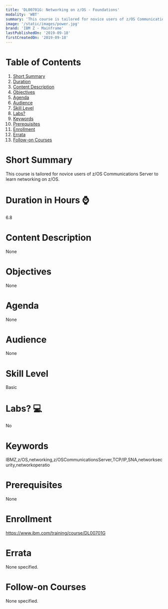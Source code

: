 ```yaml
---
title: 'DL00701G: Networking on z/OS - Foundations'
modality: 'WBT'
summary: 'This course is tailored for novice users of z/OS Communications Server to learn networking on z/OS.'
image: '/static/images/power.jpg'
brand: 'IBM Z - Mainframe'
lastPublishedOn: '2019-09-18'
firstCreatedOn: '2019-09-18'
---
```

# Table of Contents
1.  [Short Summary](#short-summary)
2.  [Duration](#duration-in-hours-)
3.  [Content Description](#content-description)
4.  [Objectives](#objectives)
5.  [Agenda](#agenda)
6.  [Audience](#audience)
7.  [Skill Level](#skill-level)
8.  [Labs?](#labs-)
9.  [Keywords](#keywords)
10. [Prerequisites](#prerequisites)
11. [Enrollment](#enrollment)
12. [Errata](#errata)
13. [Follow-on Courses](#follow-on-courses)

# Short Summary
This course is tailored for novice users of z/OS Communications Server to learn networking on z/OS.

# Duration in Hours ⌚
6.8

# Content Description
None

# Objectives
None

# Agenda
None

# Audience
None

# Skill Level
Basic

# Labs? 💻
No

# Keywords
IBMZ,z/OS,networking,z/OSCommunicationsServer,TCP/IP,SNA,networksecurity,networkoperatio

# Prerequisites
None

# Enrollment
https://www.ibm.com/training/course/DL00701G

# Errata
None specified.

# Follow-on Courses
None specified.

